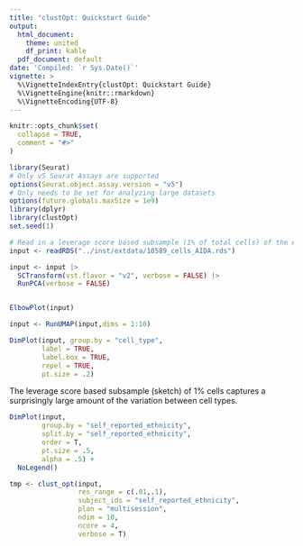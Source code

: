 ```yaml
---
title: "clustOpt: Quickstart Guide"
output:
  html_document:
    theme: united
    df_print: kable
  pdf_document: default
date: 'Compiled: `r Sys.Date()`'
vignette: >
  %\VignetteIndexEntry{clustOpt: Quickstart Guide}
  %\VignetteEngine{knitr::rmarkdown}
  %\VignetteEncoding{UTF-8}
---
```


```r
knitr::opts_chunk$set(
  collapse = TRUE,
  comment = "#>"
)
```

```r
library(Seurat)
# Only v5 Seurat Assays are supported
options(Seurat.object.assay.version = "v5")
# Only needs to be set for analyzing large datasets
options(future.globals.maxSize = 1e9)
library(dplyr)
library(clustOpt)
set.seed(1)
```

```r
# Read in a leverage score based subsample (1% of total cells) of the AIDA dataset
input <- readRDS("../inst/extdata/10589_cells_AIDA.rds")

input <- input |>
  SCTransform(vst.flavor = "v2", verbose = FALSE) |>
  RunPCA(verbose = FALSE)
```

```r

  
```


```r
ElbowPlot(input)
```

```r
input <- RunUMAP(input,dims = 1:10)

DimPlot(input, group.by = "cell_type",
        label = TRUE,
        label.box = TRUE,
        repel = TRUE,
        pt.size = .2)
```

The leverage score based subsample (sketch) of 1% cells captures a surprisingly large amount of the variation between cell types.

```r
DimPlot(input,
        group.by = "self_reported_ethnicity",
        split.by = "self_reported_ethnicity",
        order = T,
        pt.size = .5,
        alpha = .5) +
  NoLegend()
```



```r
tmp <- clust_opt(input,
                 res_range = c(.01,.1),
                 subject_ids = "self_reported_ethnicity",
                 plan = "multisession",
                 ndim = 10,
                 ncore = 4,
                 verbose = T)

```

